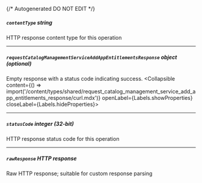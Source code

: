 {/* Autogenerated DO NOT EDIT  */}

##### `contentType` _string_
HTTP response content type for this operation

---
##### `requestCatalogManagementServiceAddAppEntitlementsResponse` _object (optional)_
Empty response with a status code indicating success.
<Collapsible content={() => import('/content/types/shared/request_catalog_management_service_add_app_entitlements_response/curl.mdx')} openLabel={Labels.showProperties} closeLabel={Labels.hideProperties}>
</Collapsible>

---
##### `statusCode` _integer (32-bit)_
HTTP response status code for this operation

---
##### `rawResponse` _HTTP response_
Raw HTTP response; suitable for custom response parsing


